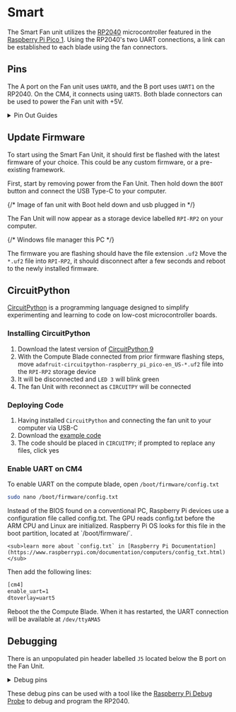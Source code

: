 

# Smart

The Smart Fan unit utilizes the [RP2040](https://www.raspberrypi.com/products/rp2040/specifications/) microcontroller featured in the [Raspberry Pi Pico 1](https://www.raspberrypi.com/documentation/microcontrollers/pico-series.html). Using the RP2040's two UART connections, a link can be established to each blade using the fan connectors.

## Pins

The A port on the Fan unit uses `UART0`, and the B port uses `UART1` on the RP2040. On the CM4, it connects using `UART5`. Both blade connectors can be used to power the Fan unit with +5V.

<details>
  <summary>Pin Out Guides</summary>
  <h3>Smart Fan Unit</h3>
  <img src='/img/fan-unit/smart-gpio.svg' width={'70%'} alt="Smart Fan Unit blade connecter pin out"/>
  <h3>Compute blade</h3>
  <img src='/img/hardware/fan-port.webp' width={'70%'} alt="Blade Fan unit connector"/>
  
</details>


## Update Firmware

To start using the Smart Fan Unit, it should first be flashed with the latest firmware of your choice. This could be any custom firmware, or a pre-existing framework.

First, start by removing power from the Fan Unit. Then hold down the `BOOT` button and connect the USB Type-C to your computer.

{/* Image of fan unit with Boot held down and usb plugged in */}

The Fan Unit will now appear as a storage device labelled `RPI-RP2` on your computer.

{/* Windows file manager this PC */}

The firmware you are flashing should have the file extension `.uf2`
Move the `*.uf2` file into `RPI-RP2`, it should disconnect after a few seconds and reboot to the newly installed firmware.

## CircuitPython

[CircuitPython](https://circuitpython.org/) is a programming language designed to simplify experimenting and learning to code on low-cost microcontroller boards.

### Installing CircuitPython
1. Download the latest version of [CircuitPython 9](https://circuitpython.org/board/raspberry_pi_pico/)
2. With the Compute Blade connected from prior firmware flashing steps, move `adafruit-circuitpython-raspberry_pi_pico-en_US-*.uf2` file into the `RPI-RP2` storage device
4. It will be disconnected and `LED 3` will blink green
3. The fan Unit with reconnect as `CIRCUITPY` will be connected

### Deploying Code

1. Having installed `CircuitPython` and connecting the fan unit to your computer via USB-C
2. Download the [example code](https://github.com/uptime-industries/circuitpy-fan-unit)
3. The code should be placed in `CIRCUITPY`; if prompted to replace any files, click yes

### Enable UART on CM4

To enable UART on the compute blade, open `/boot/firmware/config.txt`

```bash 
sudo nano /boot/firmware/config.txt
```

<Admonition type='info'>
    Instead of the BIOS found on a conventional PC, Raspberry Pi devices use a configuration file called config.txt. The GPU reads config.txt before the ARM CPU and Linux are initialized. Raspberry Pi OS looks for this file in the boot partition, located at `/boot/firmware/`.

    <sub>learn more about `config.txt` in [Raspberry Pi Documentation](https://www.raspberrypi.com/documentation/computers/config_txt.html)</sub>
</Admonition>

Then add the following lines:

```txt
[cm4]
enable_uart=1
dtoverlay=uart5
```

Reboot the the Compute Blade. When it has restarted, the UART connection will be available at `/dev/ttyAMA5`

## Debugging

There is an unpopulated pin header labelled `J5` located below the B port on the Fan Unit.

<details>
  <summary>Debug pins</summary>
  <img src='/img/fan-unit/j5-debug.svg' width={'70%'} alt="J5 Debug pins"/>
</details>

These debug pins can be used with a tool like the [Raspberry Pi Debug Probe](https://www.raspberrypi.com/documentation/microcontrollers/debug-probe.html) to debug and program the RP2040.
